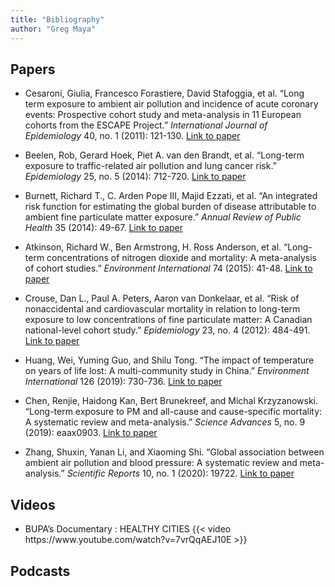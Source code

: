 ```yaml
---
title: "Bibliography"
author: "Greg Maya"
---
```



:::{.panel-tabset}
## Papers

- Cesaroni, Giulia, Francesco Forastiere, David Stafoggia, et al. "Long term exposure to ambient air pollution and incidence of acute coronary events: Prospective cohort study and meta-analysis in 11 European cohorts from the ESCAPE Project." *International Journal of Epidemiology* 40, no. 1 (2011): 121-130. [Link to paper](https://academic.oup.com/ije/article/40/1/121/658816)

- Beelen, Rob, Gerard Hoek, Piet A. van den Brandt, et al. "Long-term exposure to traffic-related air pollution and lung cancer risk." *Epidemiology* 25, no. 5 (2014): 712-720. [Link to paper](https://journals.lww.com/epidem/fulltext/2014/11000/global_variation_in_the_effects_of_ambient.1.aspx)

- Burnett, Richard T., C. Arden Pope III, Majid Ezzati, et al. "An integrated risk function for estimating the global burden of disease attributable to ambient fine particulate matter exposure." *Annual Review of Public Health* 35 (2014): 49-67. [Link to paper](https://www.annualreviews.org/doi/abs/10.1146/annurev-publhealth-040218-043657)

- Atkinson, Richard W., Ben Armstrong, H. Ross Anderson, et al. "Long-term concentrations of nitrogen dioxide and mortality: A meta-analysis of cohort studies." *Environment International* 74 (2015): 41-48. [Link to paper](https://www.sciencedirect.com/science/article/pii/S0160412015300799)

- Crouse, Dan L., Paul A. Peters, Aaron van Donkelaar, et al. "Risk of nonaccidental and cardiovascular mortality in relation to long-term exposure to low concentrations of fine particulate matter: A Canadian national-level cohort study." *Epidemiology* 23, no. 4 (2012): 484-491. [Link to paper](https://journals.lww.com/epidem/fulltext/2018/07000/long_term_concentrations_of_nitrogen_dioxide_and.2.aspx)

- Huang, Wei, Yuming Guo, and Shilu Tong. "The impact of temperature on years of life lost: A multi-community study in China." *Environment International* 126 (2019): 730-736. [Link to paper](https://www.sciencedirect.com/science/article/pii/S0160412019315223)

- Chen, Renjie, Haidong Kan, Bert Brunekreef, and Michal Krzyzanowski. "Long-term exposure to PM and all-cause and cause-specific mortality: A systematic review and meta-analysis." *Science Advances* 5, no. 9 (2019): eaax0903. [Link to paper](https://www.science.org/doi/10.1126/sciadv.aax0903)

 - Zhang, Shuxin, Yanan Li, and Xiaoming Shi. "Global association between ambient air pollution and blood pressure: A systematic review and meta-analysis." *Scientific Reports* 10, no. 1 (2020): 19722. [Link to paper](https://www.nature.com/articles/s41598-020-79924-5)


## Videos
- BUPA's Documentary : HEALTHY CITIES
{{< video https://www.youtube.com/watch?v=7vrQqAEJ10E >}}


## Podcasts

:::